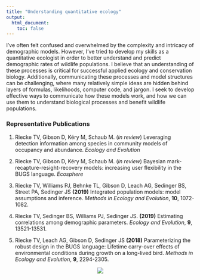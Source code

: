 ```yaml
---
title: "Understanding quantitative ecology"
output: 
  html_document:
    toc: false
---
```


I’ve often felt confused and overwhelmed by the complexity and intricacy of demographic models. However, I’ve tried to develop my skills as a quantitative ecologist in order to better understand and predict demographic rates of wildlife populations. I believe that an understanding of these processes is critical for successful applied ecology and conservation biology. Additionally, communicating these processes and model structures can be challenging, where many relatively simple ideas are hidden behind layers of formulas, likelihoods, computer code, and jargon. I seek to develop effective ways to communicate how these models work, and how we can use them to understand biological processes and benefit wildlife populations.



### Representative Publications

1. Riecke TV, Gibson D, Kéry M, Schaub M. (*in review*) Leveraging detection information among species in community models of occupancy and abundance. *Ecology and Evolution*

2. Riecke TV, Gibson D, Kéry M, Schaub M. (*in review*) Bayesian mark-recapture-resight-recovery models: increasing user flexibility in the BUGS language. *Ecosphere*

3. Riecke TV, Williams PJ, Behnke TL, Gibson D, Leach AG, Sedinger BS, Street PA, Sedinger JS **(2019)** Integrated population models: model assumptions and inference. *Methods in Ecology and Evolution*, **10**, 1072-1082.

4. Riecke TV, Sedinger BS, Williams PJ, Sedinger JS. **(2019)** Estimating correlations among demographic parameters. *Ecology and Evolution*, **9**, 13521-13531.

5. Riecke TV, Leach AG, Gibson D, Sedinger JS **(2018)** Parameterizing the robust design in the BUGS language: Lifetime carry-over effects of environmental conditions during growth on a long-lived bird. *Methods in Ecology and Evolution*, **9**, 2294-2305.

<center>
![](./images/IPM_figure.png)
</center>
